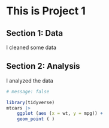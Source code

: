 # This is Project 1
## Section 1: Data

I cleaned some data

## Section 2: Analysis

I analyzed the data

```r
# message: false

library(tidyverse)
mtcars |>
    ggplot (aes (x = wt, y = mpg)) +
    geom_point ( )

```